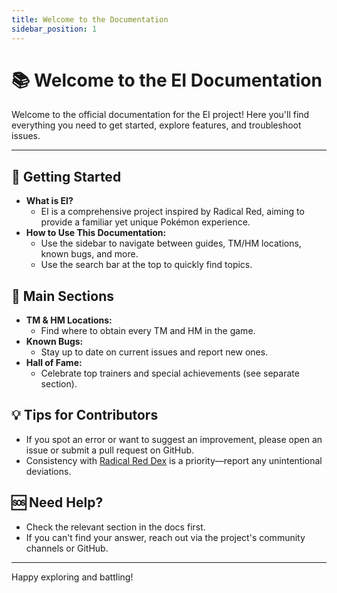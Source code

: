 ```yaml
---
title: Welcome to the Documentation
sidebar_position: 1
---
```


# 📚 Welcome to the EI Documentation

Welcome to the official documentation for the EI project! Here you'll find everything you need to get started, explore features, and troubleshoot issues.

---

## 🚀 Getting Started
- **What is EI?**
  - EI is a comprehensive project inspired by Radical Red, aiming to provide a familiar yet unique Pokémon experience.
- **How to Use This Documentation:**
  - Use the sidebar to navigate between guides, TM/HM locations, known bugs, and more.
  - Use the search bar at the top to quickly find topics.

## 📖 Main Sections
- **TM & HM Locations:**
  - Find where to obtain every TM and HM in the game.
- **Known Bugs:**
  - Stay up to date on current issues and report new ones.
- **Hall of Fame:**
  - Celebrate top trainers and special achievements (see separate section).

## 💡 Tips for Contributors
- If you spot an error or want to suggest an improvement, please open an issue or submit a pull request on GitHub.
- Consistency with [Radical Red Dex](https://dex.radicalred.net/) is a priority—report any unintentional deviations.

## 🆘 Need Help?
- Check the relevant section in the docs first.
- If you can't find your answer, reach out via the project's community channels or GitHub.

---

Happy exploring and battling!
